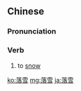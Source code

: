 ==Chinese==
{{zh-forms}}

===Pronunciation===
{{zh-pron
|m=luòxuě
|c=lok6 syut3
|g=loh7 'xyot6
|h=pfs=lo̍k-siet;gd=log6 xiêd5
|mn=xm,zz,tw:lo̍h-seh/qz:lo̍h-serh
|mn-t=loh8 soh4
|x=lo6 sie6
|cat=v
}}

===Verb===
{{zh-verb}}

# {{lb|zh|literary|or|dialectal}} to [[snow]]

[[ko:落雪]]
[[mg:落雪]]
[[ja:落雪]]